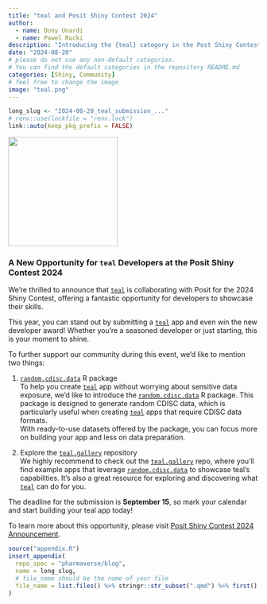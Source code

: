 ```yaml
---
title: "teal and Posit Shiny Contest 2024"
author:
  - name: Dony Unardi
  - name: Pawel Rucki
description: "Introducing the {teal} category in the Post Shiny Contest 2024 and informing users on resources to make their teal app for the submission."
date: "2024-08-20"
# please do not use any non-default categories.
# You can find the default categories in the repository README.md
categories: [Shiny, Community]
# feel free to change the image
image: "teal.png"
---
```


<!--------------- typical setup ----------------->

```r
long_slug <- "2024-08-20_teal_submission_..."
# renv::use(lockfile = "renv.lock")
link::auto(keep_pkg_prefix = FALSE)
```

<!--------------- post begins here ----------------->

![](teal.png){fig-align="center" width="220"}

### A New Opportunity for `teal` Developers at the Posit Shiny Contest 2024

We're thrilled to announce that [`teal`](https://insightsengineering.github.io/teal/) is collaborating with Posit for the 2024 Shiny Contest, offering a fantastic opportunity for developers to showcase their skills.

This year, you can stand out by submitting a [`teal`](https://insightsengineering.github.io/teal/) app and even win the new developer award!
Whether you're a seasoned developer or just starting, this is your moment to shine.

To further support our community during this event, we'd like to mention two things:

1.  [`random.cdisc.data`](https://insightsengineering.github.io/random.cdisc.data/) R package\
    To help you create [`teal`](https://insightsengineering.github.io/teal/) app without worrying about sensitive data exposure, we’d like to introduce the [`random.cdisc.data`](https://insightsengineering.github.io/random.cdisc.data/) R package.
    This package is designed to generate random CDISC data, which is particularly useful when creating [`teal`](https://insightsengineering.github.io/teal/) apps that require CDISC data formats.
    \
    With ready-to-use datasets offered by the package, you can focus more on building your app and less on data preparation.

2.  Explore the [`teal.gallery`](https://github.com/insightsengineering/teal.gallery) repository\
    We highly recommend to check out the [`teal.gallery`](https://github.com/insightsengineering/teal.gallery) repo, where you’ll find example apps that leverage [`random.cdisc.data`](https://insightsengineering.github.io/random.cdisc.data/) to showcase teal’s capabilities. It’s also a great resource for exploring and discovering what [`teal`](https://insightsengineering.github.io/teal/) can do for you.

The deadline for the submission is **September 15**, so mark your calendar and start building your teal app today!

To learn more about this opportunity, please visit [Posit Shiny Contest 2024 Announcement](https://posit.co/blog/announcing-the-2024-shiny-contest/).

<!--------------- appendices go here ----------------->

```r
source("appendix.R")
insert_appendix(
  repo_spec = "pharmaverse/blog",
  name = long_slug,
  # file_name should be the name of your file
  file_name = list.files() %>% stringr::str_subset(".qmd") %>% first()
)
```
